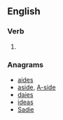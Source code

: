 {{also|saíde}}

==English==

===Verb===
{{head|en|verb form}}

# {{lb|en|obsolete}} {{en-past of|saye}}

===Anagrams===
* [[aides#English|aides]]
* [[aside#English|aside]], [[A-side#English|A-side]]
* [[daies#English|daies]]
* [[ideas#English|ideas]]
* [[Sadie#English|Sadie]]